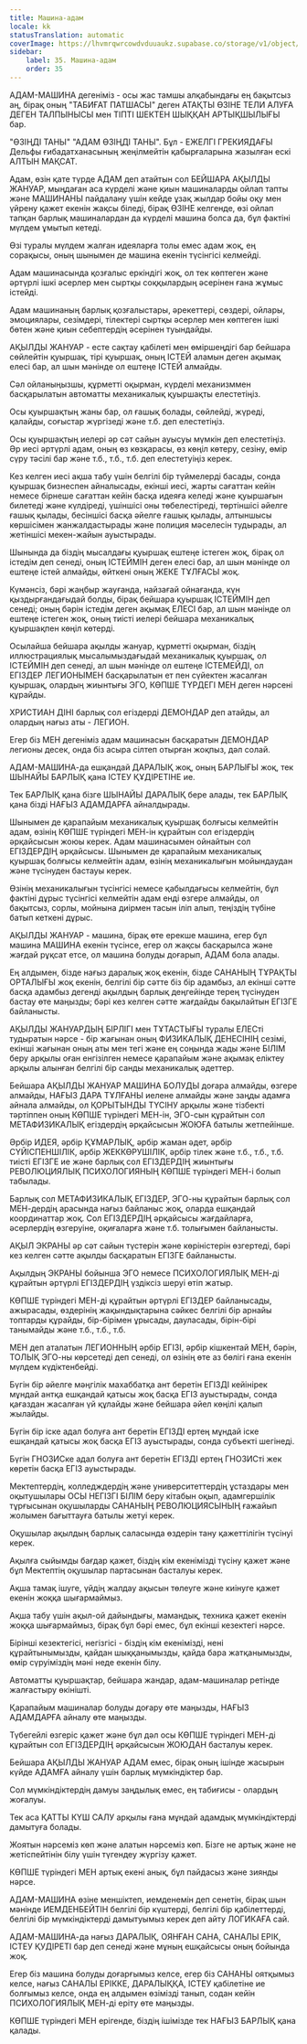 ```yaml
---
title: Машина-адам
locale: kk
statusTranslation: automatic
coverImage: https://lhvmrqwrcowdvduuaukz.supabase.co/storage/v1/object/public/strapi-uploads/small_cover-educacion-fundamental.webp-2d51a7828a2b1309555be27f7e2a61a0.webp
sidebar:
    label: 35. Машина-адам
    order: 35
---
```

АДАМ-МАШИНА дегеніміз - осы жас тамшы алқабындағы ең бақытсыз аң, бірақ оның "ТАБИҒАТ ПАТШАСЫ" деген АТАҚТЫ ӨЗІНЕ ТЕЛИ АЛУҒА ДЕГЕН ТАЛПЫНЫСЫ мен ТІПТІ ШЕКТЕН ШЫҚҚАН АРТЫҚШЫЛЫҒЫ бар.

"ӨЗІҢДІ ТАНЫ" "АДАМ ӨЗІҢДІ ТАНЫ". Бұл - ЕЖЕЛГІ ГРЕКИЯДАҒЫ Дельфы ғибадатханасының жеңілмейтін қабырғаларына жазылған ескі АЛТЫН МАҚСАТ.

Адам, өзін қате түрде АДАМ деп атайтын сол БЕЙШАРА АҚЫЛДЫ ЖАНУАР, мыңдаған аса күрделі және қиын машиналарды ойлап тапты және МАШИНАНЫ пайдалану үшін кейде ұзақ жылдар бойы оқу мен үйрену қажет екенін жақсы біледі, бірақ ӨЗІНЕ келгенде, өзі ойлап тапқан барлық машиналардан да күрделі машина болса да, бұл фактіні мүлдем ұмытып кетеді.

Өзі туралы мүлдем жалған идеяларға толы емес адам жоқ, ең сорақысы, оның шынымен де машина екенін түсінгісі келмейді.

Адам машинасында қозғалыс еркіндігі жоқ, ол тек көптеген және әртүрлі ішкі әсерлер мен сыртқы соққылардың әсерінен ғана жұмыс істейді.

Адам машинаның барлық қозғалыстары, әрекеттері, сөздері, ойлары, эмоциялары, сезімдері, тілектері сыртқы әсерлер мен көптеген ішкі бөтен және қиын себептердің әсерінен туындайды.

АҚЫЛДЫ ЖАНУАР - есте сақтау қабілеті мен өміршеңдігі бар бейшара сөйлейтін қуыршақ, тірі қуыршақ, оның ІСТЕЙ аламын деген ақымақ елесі бар, ал шын мәнінде ол ештеңе ІСТЕЙ алмайды.

Сәл ойланыңызшы, құрметті оқырман, күрделі механизммен басқарылатын автоматты механикалық қуыршақты елестетіңіз.

Осы қуыршақтың жаны бар, ол ғашық болады, сөйлейді, жүреді, қалайды, соғыстар жүргізеді және т.б. деп елестетіңіз.

Осы қуыршақтың иелері әр сәт сайын ауысуы мүмкін деп елестетіңіз. Әр иесі әртүрлі адам, оның өз көзқарасы, өз көңіл көтеру, сезіну, өмір сүру тәсілі бар және т.б., т.б., т.б. деп елестетуіңіз керек.

Кез келген иесі ақша табу үшін белгілі бір түймелерді басады, сонда қуыршақ бизнеспен айналысады, екінші иесі, жарты сағаттан кейін немесе бірнеше сағаттан кейін басқа идеяға келеді және қуыршағын билетеді және күлдіреді, үшіншісі оны төбелестіреді, төртіншісі әйелге ғашық қылады, бесіншісі басқа әйелге ғашық қылады, алтыншысы көршісімен жанжалдастырады және полиция мәселесін тудырады, ал жетіншісі мекен-жайын ауыстырады.

Шынында да біздің мысалдағы қуыршақ ештеңе істеген жоқ, бірақ ол істедім деп сенеді, оның ІСТЕЙМІН деген елесі бар, ал шын мәнінде ол ештеңе істей алмайды, өйткені оның ЖЕКЕ ТҰЛҒАСЫ жоқ.

Күмәнсіз, бәрі жаңбыр жауғанда, найзағай ойнағанда, күн қыздырғандағыдай болды, бірақ бейшара қуыршақ ІСТЕЙМІН деп сенеді; оның бәрін істедім деген ақымақ ЕЛЕСІ бар, ал шын мәнінде ол ештеңе істеген жоқ, оның тиісті иелері бейшара механикалық қуыршақпен көңіл көтерді.

Осылайша бейшара ақылды жануар, құрметті оқырман, біздің иллюстрациялық мысалымыздағыдай механикалық қуыршақ, ол ІСТЕЙМІН деп сенеді, ал шын мәнінде ол ештеңе ІСТЕМЕЙДІ, ол ЕГІЗДЕР ЛЕГИОНЫМЕН басқарылатын ет пен сүйектен жасалған қуыршақ, олардың жиынтығы ЭГО, КӨПШЕ ТҮРДЕГІ МЕН деген нәрсені құрайды.

ХРИСТИАН ДІНІ барлық сол егіздерді ДЕМОНДАР деп атайды, ал олардың нағыз аты - ЛЕГИОН.

Егер біз МЕН дегеніміз адам машинасын басқаратын ДЕМОНДАР легионы десек, онда біз асыра сілтеп отырған жоқпыз, дәл солай.

АДАМ-МАШИНА-да ешқандай ДАРАЛЫҚ жоқ, оның БАРЛЫҒЫ жоқ, тек ШЫНАЙЫ БАРЛЫҚ қана ІСТЕУ ҚҰДІРЕТІНЕ ие.

Тек БАРЛЫҚ қана бізге ШЫНАЙЫ ДАРАЛЫҚ бере алады, тек БАРЛЫҚ қана бізді НАҒЫЗ АДАМДАРҒА айналдырады.

Шынымен де қарапайым механикалық қуыршақ болғысы келмейтін адам, өзінің КӨПШЕ түріндегі МЕН-ін құрайтын сол егіздердің әрқайсысын жоюы керек. Адам машинасымен ойнайтын сол ЕГІЗДЕРДІҢ әрқайсысы. Шынымен де қарапайым механикалық қуыршақ болғысы келмейтін адам, өзінің механикалығын мойындаудан және түсінуден бастауы керек.

Өзінің механикалығын түсінгісі немесе қабылдағысы келмейтін, бұл фактіні дұрыс түсінгісі келмейтін адам енді өзгере алмайды, ол бақытсыз, сорлы, мойнына диірмен тасын іліп алып, теңіздің түбіне батып кеткені дұрыс.

АҚЫЛДЫ ЖАНУАР - машина, бірақ өте ерекше машина, егер бұл машина МАШИНА екенін түсінсе, егер ол жақсы басқарылса және жағдай рұқсат етсе, ол машина болуды доғарып, АДАМ бола алады.

Ең алдымен, бізде нағыз даралық жоқ екенін, бізде САНАНЫҢ ТҰРАҚТЫ ОРТАЛЫҒЫ жоқ екенін, белгілі бір сәтте біз бір адамбыз, ал екінші сәтте басқа адамбыз дегенді ақылдың барлық деңгейінде терең түсінуден бастау өте маңызды; бәрі кез келген сәтте жағдайды бақылайтын ЕГІЗГЕ байланысты.

АҚЫЛДЫ ЖАНУАРДЫҢ БІРЛІГІ мен ТҰТАСТЫҒЫ туралы ЕЛЕСті тудыратын нәрсе - бір жағынан оның ФИЗИКАЛЫҚ ДЕНЕСІНІҢ сезімі, екінші жағынан оның аты мен тегі және ең соңында жады және БІЛІМ беру арқылы оған енгізілген немесе қарапайым және ақымақ еліктеу арқылы алынған белгілі бір санды механикалық әдеттер.

Бейшара АҚЫЛДЫ ЖАНУАР МАШИНА БОЛУДЫ доғара алмайды, өзгере алмайды, НАҒЫЗ ДАРА ТҰЛҒАНЫ иелене алмайды және заңды адамға айнала алмайды, ол ҚОРЫТЫНДЫ ТҮСІНУ арқылы және тізбекті тәртіппен оның КӨПШЕ түріндегі МЕН-ін, ЭГО-сын құрайтын сол МЕТАФИЗИКАЛЫҚ егіздердің әрқайсысын ЖОЮҒА батылы жетпейінше.

Әрбір ИДЕЯ, әрбір ҚҰМАРЛЫҚ, әрбір жаман әдет, әрбір СҮЙІСПЕНШІЛІК, әрбір ЖЕККӨРУШІЛІК, әрбір тілек және т.б., т.б., т.б. тиісті ЕГІЗГЕ ие және барлық сол ЕГІЗДЕРДІҢ жиынтығы РЕВОЛЮЦИЯЛЫҚ ПСИХОЛОГИЯНЫҢ КӨПШЕ түріндегі МЕН-і болып табылады.

Барлық сол МЕТАФИЗИКАЛЫҚ ЕГІЗДЕР, ЭГО-ны құрайтын барлық сол МЕН-дердің арасында нағыз байланыс жоқ, оларда ешқандай координаттар жоқ. Сол ЕГІЗДЕРДІҢ әрқайсысы жағдайларға, әсерлердің өзгеруіне, оқиғаларға және т.б. толығымен байланысты.

АҚЫЛ ЭКРАНЫ әр сәт сайын түстерін және көріністерін өзгертеді, бәрі кез келген сәтте ақылды басқаратын ЕГІЗГЕ байланысты.

Ақылдың ЭКРАНЫ бойынша ЭГО немесе ПСИХОЛОГИЯЛЫҚ МЕН-ді құрайтын әртүрлі ЕГІЗДЕРДІҢ үздіксіз шеруі өтіп жатыр.

КӨПШЕ түріндегі МЕН-ді құрайтын әртүрлі ЕГІЗДЕР байланысады, ажырасады, өздерінің жақындықтарына сәйкес белгілі бір арнайы топтарды құрайды, бір-бірімен ұрысады, дауласады, бірін-бірі танымайды және т.б., т.б., т.б.

МЕН деп аталатын ЛЕГИОННЫҢ әрбір ЕГІЗІ, әрбір кішкентай МЕН, бәрін, ТОЛЫҚ ЭГО-ны көрсетеді деп сенеді, ол өзінің өте аз бөлігі ғана екенін мүлдем күдіктенбейді.

Бүгін бір әйелге мәңгілік махаббатқа ант беретін ЕГІЗДІ кейінірек мұндай антқа ешқандай қатысы жоқ басқа ЕГІЗ ауыстырады, сонда қағаздан жасалған үй құлайды және бейшара әйел көңілі қалып жылайды.

Бүгін бір іске адал болуға ант беретін ЕГІЗДІ ертең мұндай іске ешқандай қатысы жоқ басқа ЕГІЗ ауыстырады, сонда субъекті шегінеді.

Бүгін ГНОЗИСке адал болуға ант беретін ЕГІЗДІ ертең ГНОЗИСті жек көретін басқа ЕГІЗ ауыстырады.

Мектептердің, колледждердің және университеттердің ұстаздары мен оқытушылары ОСЫ НЕГІЗГІ БІЛІМ беру кітабын оқып, адамгершілік тұрғысынан оқушыларды САНАНЫҢ РЕВОЛЮЦИЯСЫНЫҢ ғажайып жолымен бағыттауға батылы жетуі керек.

Оқушылар ақылдың барлық саласында өздерін тану қажеттілігін түсінуі керек.

Ақылға сыйымды бағдар қажет, біздің кім екенімізді түсіну қажет және бұл Мектептің оқушылар партасынан басталуы керек.

Ақша тамақ ішуге, үйдің жалдау ақысын төлеуге және киінуге қажет екенін жоққа шығармаймыз.

Ақша табу үшін ақыл-ой дайындығы, мамандық, техника қажет екенін жоққа шығармаймыз, бірақ бұл бәрі емес, бұл екінші кезектегі нәрсе.

Бірінші кезектегісі, негізгісі - біздің кім екенімізді, нені құрайтынымызды, қайдан шыққанымызды, қайда бара жатқанымызды, өмір сүруіміздің мәні неде екенін білу.

Автоматты қуыршақтар, бейшара жандар, адам-машиналар ретінде жалғастыру өкінішті.

Қарапайым машиналар болуды доғару өте маңызды, НАҒЫЗ АДАМДАРҒА айналу өте маңызды.

Түбегейлі өзгеріс қажет және бұл дәл осы КӨПШЕ түріндегі МЕН-ді құрайтын сол ЕГІЗДЕРДІҢ әрқайсысын ЖОЮДАН басталуы керек.

Бейшара АҚЫЛДЫ ЖАНУАР АДАМ емес, бірақ оның ішінде жасырын күйде АДАМҒА айналу үшін барлық мүмкіндіктер бар.

Сол мүмкіндіктердің дамуы заңдылық емес, ең табиғисы - олардың жоғалуы.

Тек аса ҚАТТЫ КҮШ САЛУ арқылы ғана мұндай адамдық мүмкіндіктерді дамытуға болады.

Жоятын нәрсеміз көп және алатын нәрсеміз көп. Бізге не артық және не жетіспейтінін білу үшін түгендеу жүргізу қажет.

КӨПШЕ түріндегі МЕН артық екені анық, бұл пайдасыз және зиянды нәрсе.

АДАМ-МАШИНА өзіне меншіктеп, иемденемін деп сенетін, бірақ шын мәнінде ИЕМДЕНБЕЙТІН белгілі бір күштерді, белгілі бір қабілеттерді, белгілі бір мүмкіндіктерді дамытуымыз керек деп айту ЛОГИКАҒА сай.

АДАМ-МАШИНА-да нағыз ДАРАЛЫҚ, ОЯНҒАН САНА, САНАЛЫ ЕРІК, ІСТЕУ ҚУДІРЕТІ бар деп сенеді және мұның ешқайсысы оның бойында жоқ.

Егер біз машина болуды доғарғымыз келсе, егер біз САНАНЫ оятқымыз келсе, нағыз САНАЛЫ ЕРІККЕ, ДАРАЛЫҚҚА, ІСТЕУ қабілетіне ие болғымыз келсе, онда ең алдымен өзімізді танып, содан кейін ПСИХОЛОГИЯЛЫҚ МЕН-ді еріту өте маңызды.

КӨПШЕ түріндегі МЕН ерігенде, біздің ішімізде тек НАҒЫЗ БАРЛЫҚ қана қалады.

